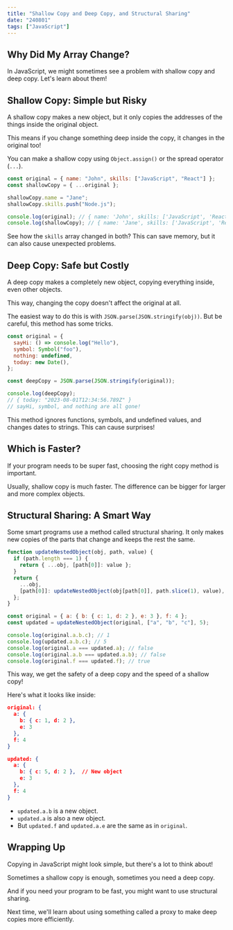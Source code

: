 ```yaml
---
title: "Shallow Copy and Deep Copy, and Structural Sharing"
date: "240801"
tags: ["JavaScript"]
---
```


## Why Did My Array Change?

In JavaScript, we might sometimes see a problem with shallow copy and deep copy. Let's learn about them!

## Shallow Copy: Simple but Risky

A shallow copy makes a new object, but it only copies the addresses of the things inside the original object.

This means if you change something deep inside the copy, it changes in the original too!

You can make a shallow copy using `Object.assign()` or the spread operator (`...`).

```javascript
const original = { name: "John", skills: ["JavaScript", "React"] };
const shallowCopy = { ...original };

shallowCopy.name = "Jane";
shallowCopy.skills.push("Node.js");

console.log(original); // { name: 'John', skills: ['JavaScript', 'React', 'Node.js'] }
console.log(shallowCopy); // { name: 'Jane', skills: ['JavaScript', 'React', 'Node.js'] }
```

See how the `skills` array changed in both? This can save memory, but it can also cause unexpected problems.

## Deep Copy: Safe but Costly

A deep copy makes a completely new object, copying everything inside, even other objects.

This way, changing the copy doesn't affect the original at all.

The easiest way to do this is with `JSON.parse(JSON.stringify(obj))`. But be careful, this method has some tricks.

```javascript
const original = {
  sayHi: () => console.log("Hello"),
  symbol: Symbol("foo"),
  nothing: undefined,
  today: new Date(),
};

const deepCopy = JSON.parse(JSON.stringify(original));

console.log(deepCopy);
// { today: "2023-08-01T12:34:56.789Z" }
// sayHi, symbol, and nothing are all gone!
```

This method ignores functions, symbols, and undefined values, and changes dates to strings. This can cause surprises!

## Which is Faster?

If your program needs to be super fast, choosing the right copy method is important.

Usually, shallow copy is much faster. The difference can be bigger for larger and more complex objects.

## Structural Sharing: A Smart Way

Some smart programs use a method called structural sharing. It only makes new copies of the parts that change and keeps the rest the same.

```javascript
function updateNestedObject(obj, path, value) {
  if (path.length === 1) {
    return { ...obj, [path[0]]: value };
  }
  return {
    ...obj,
    [path[0]]: updateNestedObject(obj[path[0]], path.slice(1), value),
  };
}

const original = { a: { b: { c: 1, d: 2 }, e: 3 }, f: 4 };
const updated = updateNestedObject(original, ["a", "b", "c"], 5);

console.log(original.a.b.c); // 1
console.log(updated.a.b.c); // 5
console.log(original.a === updated.a); // false
console.log(original.a.b === updated.a.b); // false
console.log(original.f === updated.f); // true
```

This way, we get the safety of a deep copy and the speed of a shallow copy!

Here's what it looks like inside:

```json
original: {
  a: {
    b: { c: 1, d: 2 },
    e: 3
  },
  f: 4
}

updated: {
  a: {
    b: { c: 5, d: 2 },  // New object
    e: 3
  },
  f: 4
}
```

- `updated.a.b` is a new object.
- `updated.a` is also a new object.
- But `updated.f` and `updated.a.e` are the same as in `original`.

## Wrapping Up

Copying in JavaScript might look simple, but there's a lot to think about!

Sometimes a shallow copy is enough, sometimes you need a deep copy.

And if you need your program to be fast, you might want to use structural sharing.

Next time, we'll learn about using something called a proxy to make deep copies more efficiently.
